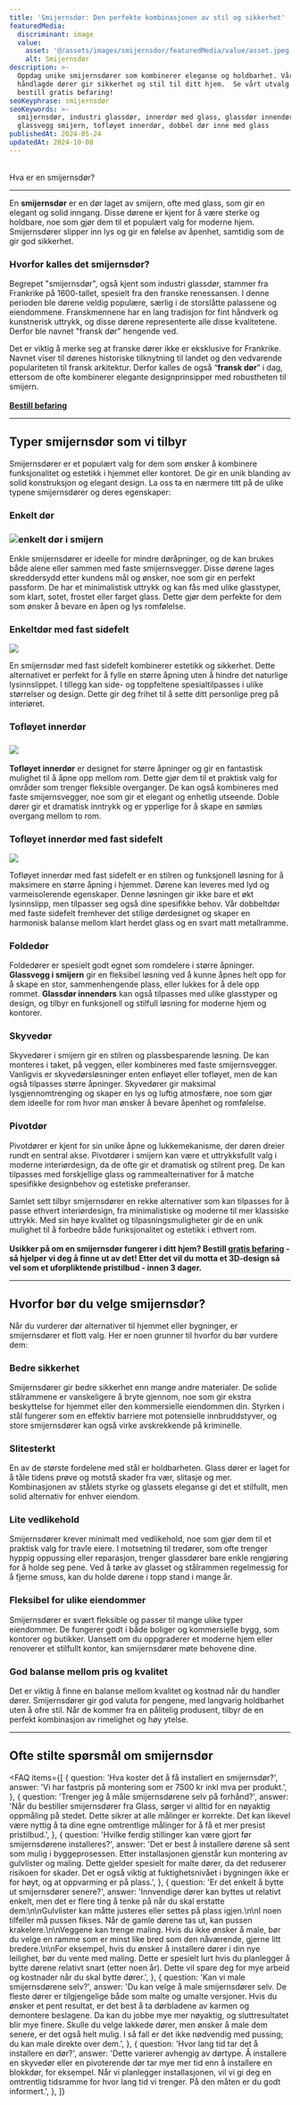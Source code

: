 ```yaml
---
title: 'Smijernsdør: Den perfekte kombinasjonen av stil og sikkerhet'
featuredMedia:
  discriminant: image
  value:
    asset: '@/assets/images/smijernsdor/featuredMedia/value/asset.jpeg'
    alt: Smijernsdør
description: >-
  Oppdag unike smijernsdører som kombinerer eleganse og holdbarhet. Våre
  håndlagde dører gir sikkerhet og stil til ditt hjem.  Se vårt utvalg nå og
  bestill gratis befaring!
seoKeyphrase: smijernsdør
seoKeywords: >-
  smijernsdør, industri glassdør, innerdør med glass, glassdør innendørs,
  glassvegg smijern, tofløyet innerdør, dobbel dør inne med glass
publishedAt: 2024-05-24
updatedAt: 2024-10-08
---
```


\
Hva er en smijernsdør?

---

En **smijernsdør** er en dør laget av smijern, ofte med glass, som gir en elegant og solid inngang. Disse dørene er kjent for å være sterke og holdbare, noe som gjør dem til et populært valg for moderne hjem. Smijernsdører slipper inn lys og gir en følelse av åpenhet, samtidig som de gir god sikkerhet.

### Hvorfor kalles det smijernsdør?

Begrepet "smijernsdør", også kjent som industri glassdør, stammer fra Frankrike på 1600-tallet, spesielt fra den franske renessansen. I denne perioden ble dørene veldig populære, særlig i de storslåtte palassene og eiendommene. Franskmennene har en lang tradisjon for fint håndverk og kunstnerisk uttrykk, og disse dørene representerte alle disse kvalitetene. Derfor ble navnet "fransk dør" hengende ved.

Det er viktig å merke seg at franske dører ikke er eksklusive for Frankrike. Navnet viser til dørenes historiske tilknytning til landet og den vedvarende populariteten til fransk arkitektur. Derfor kalles de også “**fransk dør**” i dag, ettersom de ofte kombinerer elegante designprinsipper med robustheten til smijern.\
\
[**Bestill befaring**](https://www.glass.no/kontakt)

---

## Typer smijernsdør som vi tilbyr

Smijernsdører er et populært valg for dem som ønsker å kombinere funksjonalitet og estetikk i hjemmet eller kontoret. De gir en unik blanding av solid konstruksjon og elegant design. La oss ta en nærmere titt på de ulike typene smijernsdører og deres egenskaper:

### Enkelt dør

### &#x20;![enkelt dør i smijern](@/assets/images/pages/smijernsdor/enkelt%20d%C3%B8r.jpeg)

Enkle smijernsdører er ideelle for mindre døråpninger, og de kan brukes både alene eller sammen med faste smijernsvegger. Disse dørene lages skreddersydd etter kundens mål og ønsker, noe som gir en perfekt passform. De har et minimalistisk uttrykk og kan fås med ulike glasstyper, som klart, sotet, frostet eller farget glass. Dette gjør dem perfekte for dem som ønsker å bevare en åpen og lys romfølelse.

### Enkeltdør med fast sidefelt

![](@/assets/images/pages/smijernsdor/Enkeltd%C3%B8r%20med%20fast%20sidefelt.JPG)

En smijernsdør med fast sidefelt kombinerer estetikk og sikkerhet. Dette alternativet er perfekt for å fylle en større åpning uten å hindre det naturlige lysinnslippet. I tillegg kan side- og toppfeltene spesialtilpasses i ulike størrelser og design. Dette gir deg frihet til å sette ditt personlige preg på interiøret.

### Tofløyet innerdør

### &#x20;![](@/assets/images/pages/smijernsdor/dobbeltd%C3%B8r.jpg)

**Tofløyet innerdør** er designet for større åpninger og gir en fantastisk mulighet til å åpne opp mellom rom. Dette gjør dem til et praktisk valg for områder som trenger fleksible overganger. De kan også kombineres med faste smijernsvegger, noe som gir et elegant og enhetlig utseende. Doble dører gir et dramatisk inntrykk og er ypperlige for å skape en sømløs overgang mellom to rom.

### Tofløyet innerdør med fast sidefelt

![](@/assets/images/pages/smijernsdor/fac2220d-b6b2-49cf-97ea-a39e681c0c63.jpg)

Tofløyet innerdør med fast sidefelt er en stilren og funksjonell løsning for å maksimere en større åpning i hjemmet. Dørene kan leveres med lyd og varmeisolerende egenskaper. Denne løsningen gir ikke bare et økt lysinnslipp, men tilpasser seg også dine spesifikke behov. Vår dobbeltdør med faste sidefelt fremhever det stilige dørdesignet og skaper en harmonisk balanse mellom klart herdet glass og en svart matt metallramme.&#x20;

### Foldedør

Foldedører er spesielt godt egnet som romdelere i større åpninger. **Glassvegg i smijern** gir en fleksibel løsning ved å kunne åpnes helt opp for å skape en stor, sammenhengende plass, eller lukkes for å dele opp rommet. **Glassdør innendørs** kan også tilpasses med ulike glasstyper og design, og tilbyr en funksjonell og stilfull løsning for moderne hjem og kontorer.

### Skyvedør

Skyvedører i smijern gir en stilren og plassbesparende løsning. De kan monteres i taket, på veggen, eller kombineres med faste smijernsvegger. Vanligvis er skyvedørsløsninger enten enfløyet eller tofløyet, men de kan også tilpasses større åpninger. Skyvedører gir maksimal lysgjennomtrenging og skaper en lys og luftig atmosfære, noe som gjør dem ideelle for rom hvor man ønsker å bevare åpenhet og romfølelse.

### Pivotdør

Pivotdører er kjent for sin unike åpne og lukkemekanisme, der døren dreier rundt en sentral akse. Pivotdører i smijern kan være et uttrykksfullt valg i moderne interiørdesign, da de ofte gir et dramatisk og stilrent preg. De kan tilpasses med forskjellige glass og rammealternativer for å matche spesifikke designbehov og estetiske preferanser.

Samlet sett tilbyr smijernsdører en rekke alternativer som kan tilpasses for å passe ethvert interiørdesign, fra minimalistiske og moderne til mer klassiske uttrykk. Med sin høye kvalitet og tilpasningsmuligheter gir de en unik mulighet til å forbedre både funksjonalitet og estetikk i ethvert rom.\
\
**Usikker på om en smijernsdør fungerer i ditt hjem? Bestill [gratis befaring](https://www.glass.no/kontakt) - så hjelper vi deg å finne ut av det! Etter det vil du motta et 3D-design så vel som et uforpliktende pristilbud - innen 3 dager.**

---

## Hvorfor bør du velge smijernsdør?

Når du vurderer dør alternativer til hjemmet eller bygninger, er smijernsdører et flott valg. Her er noen grunner til hvorfor du bør vurdere dem:

### Bedre sikkerhet

Smijernsdører gir bedre sikkerhet enn mange andre materialer. De solide stålrammene er vanskeligere å bryte gjennom, noe som gir ekstra beskyttelse for hjemmet eller den kommersielle eiendommen din. Styrken i stål fungerer som en effektiv barriere mot potensielle innbruddstyver, og store smijernsdører kan også virke avskrekkende på kriminelle.

### Slitesterkt

En av de største fordelene med stål er holdbarheten. Glass dører er laget for å tåle tidens prøve og motstå skader fra vær, slitasje og mer. Kombinasjonen av stålets styrke og glassets eleganse gi det et stilfullt, men solid alternativ for enhver eiendom.

### Lite vedlikehold

Smijernsdører krever minimalt med vedlikehold, noe som gjør dem til et praktisk valg for travle eiere. I motsetning til tredører, som ofte trenger hyppig oppussing eller reparasjon, trenger glassdører bare enkle rengjøring for å holde seg pene. Ved å tørke av glasset og stålrammen regelmessig for å fjerne smuss, kan du holde dørene i topp stand i mange år.

### Fleksibel for ulike eiendommer

Smijernsdører er svært fleksible og passer til mange ulike typer eiendommer. De fungerer godt i både boliger og kommersielle bygg, som kontorer og butikker. Uansett om du oppgraderer et moderne hjem eller renoverer et stilfullt kontor, kan smijernsdører møte behovene dine.

### God balanse mellom pris og kvalitet

Det er viktig å finne en balanse mellom kvalitet og kostnad når du handler dører. Smijernsdører gir god valuta for pengene, med langvarig holdbarhet uten å ofre stil. Når de kommer fra en pålitelig produsent, tilbyr de en perfekt kombinasjon av rimelighet og høy ytelse.

---

## Ofte stilte spørsmål om smijernsdør

<FAQ
  items={[
    {
      question: 'Hva koster det å få installert en smijernsdør?',
      answer: 'Vi har fastpris på montering som er 7500 kr inkl mva per produkt.',
    },
    {
      question: 'Trenger jeg å måle smijernsdørene selv på forhånd?',
      answer:
        'Når du bestiller smijernsdører fra Glass, sørger vi alltid for en nøyaktig oppmåling på stedet. Dette sikrer at alle målinger er korrekte. Det kan likevel være nyttig å ta dine egne omtrentlige målinger for å få et mer presist pristilbud.',
    },
    {
      question: 'Hvilke ferdig stillinger kan være gjort før smijernsdørene installeres?',
      answer:
        'Det er best å installere dørene så sent som mulig i byggeprosessen. Etter installasjonen gjenstår kun montering av gulvlister og maling. Dette gjelder spesielt for malte dører, da det reduserer risikoen for skader. Det er også viktig at fuktighetsnivået i bygningen ikke er for høyt, og at oppvarming er på plass.',
    },
    {
      question: 'Er det enkelt å bytte ut smijernsdører senere?',
      answer:
        'Innvendige dører kan byttes ut relativt enkelt, men det er flere ting å tenke på når du skal erstatte dem:\n\nGulvlister kan måtte justeres eller settes på plass igjen.\n\nI noen tilfeller må pussen fikses. Når de gamle dørene tas ut, kan pussen krakelere.\n\nVeggene kan trenge maling. Hvis du ikke ønsker å male, bør du velge en ramme som er minst like bred som den nåværende, gjerne litt bredere.\n\nFor eksempel, hvis du ønsker å installere dører i din nye leilighet, bør du vente med maling. Dette er spesielt lurt hvis du planlegger å bytte dørene relativt snart (etter noen år). Dette vil spare deg for mye arbeid og kostnader når du skal bytte dører.',
    },
    {
      question: 'Kan vi male smijernsdørene selv?',
      answer:
        'Du kan velge å male smijernsdører selv. De fleste dører er tilgjengelige både som malte og umalte versjoner. Hvis du ønsker et pent resultat, er det best å ta dørbladene av karmen og demontere beslagene. Da kan du jobbe mye mer nøyaktig, og sluttresultatet blir mye finere. Skulle du velge lakkede dører, men ønsker å male dem senere, er det også helt mulig. I så fall er det ikke nødvendig med pussing; du kan male direkte over dem.',
    },
    {
      question: 'Hvor lang tid tar det å installere en dør?',
      answer:
        'Dette varierer avhengig av dørtype. Å installere en skyvedør eller en pivoterende dør tar mye mer tid enn å installere en blokkdør, for eksempel. Når vi planlegger installasjonen, vil vi gi deg en omtrentlig tidsramme for hvor lang tid vi trenger. På den måten er du godt informert.',
    },
  ]}
>
  ###
</FAQ>
